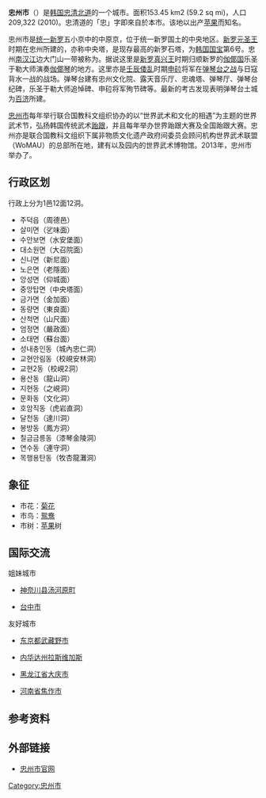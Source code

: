{{Infobox settlement
| name                    = 忠州市
| settlement_type         = [[韓國行政區劃|自治市]]
| translit_lang1          = [[韓語|韓語]]
| translit_lang1_type1    = [[韓字|韓字]]
| translit_lang1_info1    = 충주시
| translit_lang1_type2    = [[韓文漢字|韓文漢字]]
| translit_lang1_info2    = 忠州市
| translit_lang1_type3    = {{nowrap|[[文化观光部2000年式|文化观光部2000年式]]}}
| translit_lang1_info3    = Chungju-si
| translit_lang1_type4    = {{nowrap|[[馬科恩-賴肖爾表記法|馬科恩-賴肖爾表記法]]}}
| translit_lang1_info4    = Ch'ungju-si
| image_skyline           = Tanguemlakegrandcenter.jpg
| image_caption           = 彈琴湖國際划船中心
| image_flag              = Flag of Chungju.svg
| image_seal              = 
| image_map               = North Chungcheong-Chungju.svg
| map_caption             = 忠州市在韓國及忠清北道的位置
| subdivision_type        = 國家
| subdivision_name        = {{ROK}}
| subdivision_type1       = [[朝鮮地區|地區]]
| subdivision_name1       = [[湖西地方|湖西地方]]
| subdivision_type2       = 省份
| subdivision_name2       = [[忠清北道|忠清北道]]
| parts_type              = 行政區劃
| parts                   = 1邑、12[[面_(行政區劃)|面]]、12[[洞_(行政區劃)|洞]]
| area_total_km2          = 153.45
| population_total        = 209,483
| population_density_km2  = auto
| population_as_of        = 2021年5月
| population_blank1_title = 方言
| population_blank1       = [[忠清方言|忠清方言]]
| governing_body          = 忠州市政府
| leader_title            = 市長
| leader_name             = {{link-ko|趙吉衡|조길형 (1962년)}}
| leader_party            = {{PPP}}
| leader_title1           = 國會議員
| leader_name1            = {{link-ko|李鍾培|이종배}} （{{PPP}}）
| blank_name              = 市樹
| blank_info              = [[蘋果樹|蘋果樹]]
| blank1_name             = 市花
| blank1_info             = [[菊花|菊花]]
| blank2_name             = 市鳥
| blank2_info             = [[鴛鴦|鴛鴦]]
| website                 = {{url|https://www.chungju.go.kr/}}
}}

'''忠州市'''（{{kor|諺=충주시|漢=忠州市|羅=Chungju si|f=y}}）是[[韩国|韩国]][[忠清北道|忠清北道]]的一个城市。面积153.45 km2 (59.2 sq mi)，人口209,322 (2010)。忠清道的「忠」字即來自於本市。该地以出产[[苹果|苹果]]而知名。

忠州市是[[统一新罗|统一新罗]]五小京中的中原京{{r|刘吉文|hist|page=279}}，位于统一新罗国土的中央地区。[[新罗元圣王|新罗元圣王]]时期在忠州所建的{{link-ko|忠州塔坪里七层石塔|충주 탑평리 칠층석탑}}，亦称中央塔，是现存最高的新罗石塔，为[[韩国国宝|韩国国宝]]第6号{{r|ta}}。忠州[[南汉江|南汉江]]边大门山一带被称为{{link-ko|弹琴台|충주 탄금대}}。据说这里是[[新罗真兴王|新罗真兴王]]时期归顺新罗的[[伽倻国|伽倻国]]乐圣于勒大师演奏[[伽倻琴|伽倻琴]]的地方。这里亦是[[壬辰倭乱|壬辰倭乱]]时期[[申砬|申砬]]将军在[[弹琴台之战|弹琴台之战]]与日寇背水一战的战场。弹琴台建有忠州文化院、露天音乐厅、忠魂塔、弹琴厅、弹琴台纪碑，乐圣于勒大师追悼碑、申砬将军殉节碑等。最新的考古发现表明弹琴台土城为[[百济|百济]]所建{{r|刘吉文|tai|page=284}}。

[[忠州市|忠州市]]每年举行联合国教科文组织协办的以“世界武术和文化的相遇”为主题的世界武术节，弘扬韩国传统武术[[跆跟|跆跟]]，并且每年举办世界跆跟大赛及全国跆跟大赛。忠州亦是联合国教科文组织下属非物质文化遗产政府间委员会顾问机构世界武术联盟（WoMAU）的总部所在地{{r|marshl}}，建有{{link-ko|世界武术公园|충주세계무술공원}}以及园内的世界武术博物馆{{r|marshm}}。2013年，忠州市举办了{{link-en|2013年世界赛艇锦标赛| 2013 World Rowing Championships}}{{r|row}}。

== 行政区划 ==
行政上分为1邑12面12洞。
*주덕읍（周德邑）
*살미면（乷味面）
*수안보면（水安堡面）
*대소원면（大召院面）
*신니면（新尼面）
*노은면（老隱面）
*앙성면（仰城面）
*중앙탑면（中央塔面）
*금가면（金加面）
*동량면（東良面）
*산척면（山尺面）
*엄정면（嚴政面）
*소태면（蘇台面）
*성내충인동（城內忠仁洞）
*교현안림동（校峴安林洞）
*교현2동（校峴2洞）
*용산동（龍山洞）
*지현동（之峴洞）
*문화동（文化洞）
*호암직동（虎岩直洞）
*달천동（達川洞）
*봉방동（鳳方洞）
*칠금금릉동（漆琴金陵洞）
*연수동（連守洞）
*목행용탄동（牧杏龍灘洞）

== 象征 ==
* 市花：[[菊花|菊花]]
* 市鸟：[[鸳鸯|鸳鸯]]
* 市树：[[苹果|苹果]]树

== 国际交流 ==
姐妹城市
* {{JPN}}[[神奈川县|神奈川县]][[汤河原町|汤河原町]]
* {{ROC-TW}}[[台中市|台中市]]
友好城市
* {{JPN}}[[东京都|东京都]][[武藏野市|武藏野市]]
* {{USA}}[[内华达州|内华达州]][[拉斯维加斯|拉斯维加斯]]
* {{CHN}}[[黑龙江省|黑龙江省]][[大庆市|大庆市]]
* {{CHN}}[[河南省|河南省]][[焦作市|焦作市]]

==参考资料==
{{Reflist|refs=
<ref name="刘吉文">{{cite book | language = | author = 刘吉文编著 | coauthors =  | title =《韩国的地理和旅游》 | url = | date = 2009年6月 | location =北京 | publisher = 北京大学出版社 | id = | ISBN = 9787301144855 | ref = }}</ref>
<ref name=marshl>{{cite web| url =https://www.chungju.go.kr/chinese/contents.do?key=2462| title =忠州世界武术节| publisher =忠州市政厅| accessdate =2018-03-05| deadurl =no| archiveurl =https://web.archive.org/web/20180307020846/https://www.chungju.go.kr/chinese/contents.do?key=2462| archivedate =2018-03-07}}</ref>
<ref name=marshm>{{cite web | url =https://www.chungju.go.kr/chinese/contents.do?key=2485 | title =忠州世界武术博物馆 | publisher =忠州市政厅 | accessdate =2018-03-05 | deadurl =no | archiveurl =https://web.archive.org/web/20180307020846/https://www.chungju.go.kr/chinese/contents.do?key=2485 | archivedate =2018-03-07 }}</ref>
<ref name=row>{{cite web | url = http://korea.people.com.cn/205157/205174/8377634.html | title = 世界赛艇锦标赛韩国忠州开幕 75个国家1900名选手史上规模最大 | publisher = 人民网 | date = 2013-08-26 | access-date = 2018-03-05 | archive-date = 2020-05-07 | archive-url = https://web.archive.org/web/20200507171853/http://korea.people.com.cn/205157/205174/8377634.html | dead-url = no }}</ref>
<ref name=hist>{{cite web| url =http://www.chungbuk.go.kr/wwwchn/contents.do?key=85898| title =忠清北道历史/沿革| publisher =忠清北道道厅| accessdate =2018-03-01| deadurl =no| archiveurl =https://web.archive.org/web/20170919160802/http://www.chungbuk.go.kr/wwwchn/contents.do?key=85898| archivedate =2017-09-19}}</ref>
<ref name=ta>{{cite web| url =https://www.chungju.go.kr/chinese/contents.do?key=2469 | title=中央塔公园 | publisher = 忠州市政厅 | accessdate = 2018-03-05| deadurl =no | archiveurl =https://web.archive.org/web/20180307021222/https://www.chungju.go.kr/chinese/contents.do?key=2469| archivedate =2018-03-07 }}</ref>
<ref name=tai>{{cite web| url =https://www.chungju.go.kr/chinese/contents.do?key=2468 | title=弹琴台 | publisher = 忠州市政厅 | accessdate = 2018-03-05| deadurl =no | archiveurl =https://web.archive.org/web/20180307021327/https://www.chungju.go.kr/chinese/contents.do?key=2468| archivedate =2018-03-07 }}</ref>
}}

==外部链接==
*[https://www.chungju.go.kr/ 忠州市官网] {{Wayback|url=https://www.chungju.go.kr/ |date=20200227103134 }}
{{忠清北道行政區劃}}

{{DEFAULTSORT:Chungju-si}}
[[Category:忠州市|Category:忠州市]]